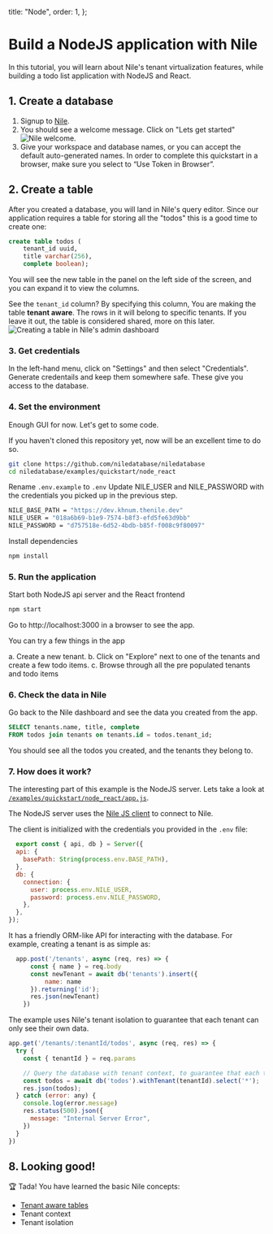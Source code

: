 
  title: "Node",
  order: 1,
};
# Build a NodeJS application with Nile

In this tutorial, you will learn about Nile's tenant virtualization features, while building a todo list application with NodeJS and React.

## 1. Create a database

1. Signup to [Nile](https://dev-nad.thenile.dev).
2. You should see a welcome message. Click on "Lets get started"
   ![Nile welcome.](/docs/nile-welcome.png)
3. Give your workspace and database names, or you can accept the default auto-generated names. In order to complete this quickstart in a browser, make sure you select to “Use Token in Browser”.

## 2. Create a table

After you created a database, you will land in Nile's query editor. Since our application requires a table for storing all the "todos" this is a good time to create one:

```sql
create table todos (
    tenant_id uuid,
    title varchar(256),
    complete boolean);
```

You will see the new table in the panel on the left side of the screen, and you can expand it to view the columns.

See the `tenant_id` column? By specifying this column, You are making the table **tenant aware**. The rows in it will belong to specific tenants. If you leave it out, the table is considered shared, more on this later.
![Creating a table in Nile's admin dashboard](/docs/gui-create-table.png)

### 3. Get credentials

In the left-hand menu, click on "Settings" and then select "Credentials". Generate credentails and keep them somewhere safe. These give you access to the database.

### 4. Set the environment

Enough GUI for now. Let's get to some code.

If you haven't cloned this repository yet, now will be an excellent time to do so. 

```bash
git clone https://github.com/niledatabase/niledatabase
cd niledatabase/examples/quickstart/node_react
```

Rename `.env.example` to `.env` 
Update NILE_USER and NILE_PASSWORD with the credentials you picked up in the previous step.

``` bash
NILE_BASE_PATH = "https://dev.khnum.thenile.dev"
NILE_USER = "018a6b69-b1e9-7574-b8f3-efd5fe63d9bb"
NILE_PASSWORD = "d757518e-6d52-4bdb-b85f-f008c9f80097"
```

Install dependencies

``` bash
npm install
```

### 5. Run the application

Start both NodeJS api server and the React frontend

``` bash
npm start
```

Go to http://localhost:3000 in a browser to see the app. 

You can try a few things in the app

a. Create a new tenant.
b. Click on "Explore" next to one of the tenants and create a few todo items.
c. Browse through all the pre populated tenants and todo items

### 6. Check the data in Nile

Go back to the Nile dashboard and see the data you created from the app.
  
  ```sql
  SELECT tenants.name, title, complete
  FROM todos join tenants on tenants.id = todos.tenant_id;
  ```

You should see all the todos you created, and the tenants they belong to.

### 7. How does it work?

The interesting part of this example is the NodeJS server. Lets take a look at [`/examples/quickstart/node_react/app.js`](https://github.com/niledatabase/niledatabase/blob/master/examples/quickstart/node_react/app.js).

The NodeJS server uses the [Nile JS client](https://github.com/niledatabase/nile-js) to connect to Nile. 

The client is initialized with the credentials you provided in the `.env` file:

```js
  export const { api, db } = Server({
  api: {
    basePath: String(process.env.BASE_PATH),
  },
  db: {
    connection: {
      user: process.env.NILE_USER,
      password: process.env.NILE_PASSWORD,
    },
  },
});
```

It has a friendly ORM-like API for interacting with the database. For example, creating a tenant is as simple as:

```js
  app.post('/tenants', async (req, res) => {
      const { name } = req.body
      const newTenant = await db('tenants').insert({
          name: name
      }).returning('id');
      res.json(newTenant)
    })
```

The example uses Nile's tenant isolation to guarantee that each tenant can only see their own data. 

```js
app.get('/tenants/:tenantId/todos', async (req, res) => {
  try {
    const { tenantId } = req.params

    // Query the database with tenant context, to guarantee that each tenant can only see their own data
    const todos = await db('todos').withTenant(tenantId).select('*');
    res.json(todos);
  } catch (error: any) {
    console.log(error.message)
    res.status(500).json({
      message: "Internal Server Error",
    })
  }
})
```

## 8. Looking good!

🏆 Tada! You have learned the basic Nile concepts:

- [Tenant aware tables](https://www.notion.so/640f7364152a4941990cf6351b065049?pvs=21)
- Tenant context
- Tenant isolation



